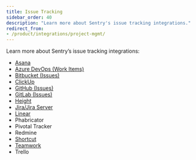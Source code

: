 ```yaml
---
title: Issue Tracking
sidebar_order: 40
description: "Learn more about Sentry's issue tracking integrations."
redirect_from: 
- /product/integrations/project-mgmt/
---
```


Learn more about Sentry’s issue tracking integrations:

- [Asana](/product/integrations/issue-tracking/asana/)
- [Azure DevOps (Work Items)](/product/integrations/source-code-mgmt/azure-devops/)
- [Bitbucket (Issues)](/product/integrations/source-code-mgmt/bitbucket/)
- [ClickUp](/product/integrations/issue-tracking/clickup/)
- [GitHub (Issues)](/product/integrations/source-code-mgmt/github/)
- [GitLab (Issues)](/product/integrations/source-code-mgmt/gitlab/)
- [Height](/product/integrations/issue-tracking/height/)
- [Jira/Jira Server](/product/integrations/issue-tracking/jira/)
- [Linear](/product/integrations/issue-tracking/linear/)
- Phabricator
- Pivotal Tracker
- Redmine
- [Shortcut](/product/integrations/issue-tracking/shortcut/)
- [Teamwork](/product/integrations/issue-tracking/teamwork/)
- Trello
